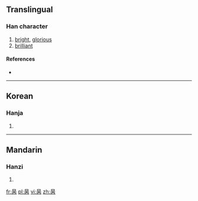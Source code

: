 ==Translingual==

===Han character===
{{Han char|rn=72|rad=日|as=05|sn=9|four=6022<sub>7</sub>|canj=日一人月 (AMOB)}}

# [[bright]], [[glorious]]
# [[brilliant]]

====References====
* {{Han ref|kx=0494.180|dkj=13836|hdz=21499.040|uh=663A|ud=26170|bh=CEF4|bd=52980}}

----

==Korean==

===Hanja===
{{ko-hanja|hangeul=병|eumhun=|rv=byeong|mr=pyŏng|y=pyeng}}

# {{defn|Korean|sort=日05}}

----

==Mandarin==

===Hanzi===
{{cmn-hanzi|pin=[[bǐng]] ([[bing3]])|wg=ping<sup>3</sup>}}

# {{defn|Mandarin|sort=日05}}

[[fr:昺]]
[[pl:昺]]
[[vi:昺]]
[[zh:昺]]